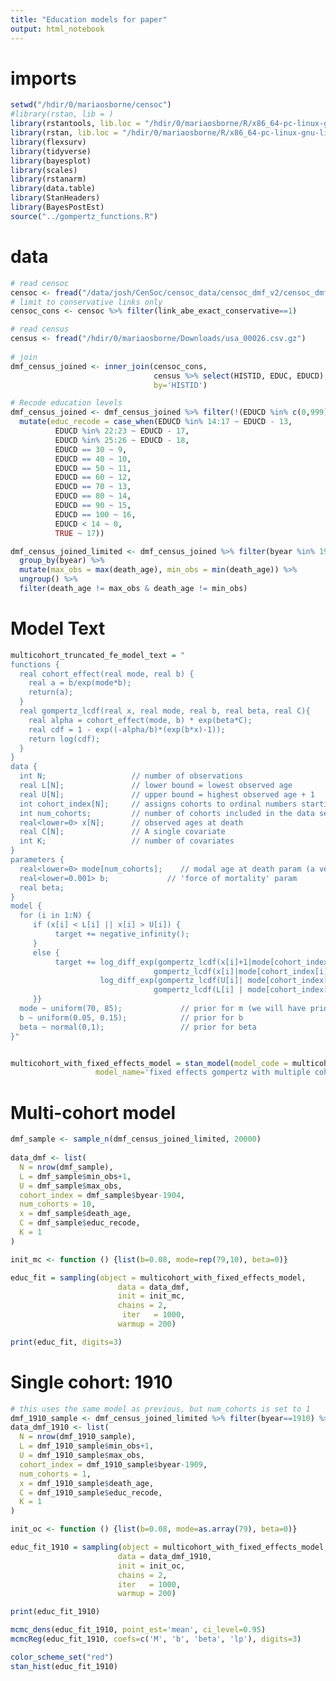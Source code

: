 ```yaml
---
title: "Education models for paper"
output: html_notebook
---
```


# imports
```r
setwd("/hdir/0/mariaosborne/censoc")
#library(rstan, lib = )
library(rstantools, lib.loc = "/hdir/0/mariaosborne/R/x86_64-pc-linux-gnu-library/3.6")
library(rstan, lib.loc = "/hdir/0/mariaosborne/R/x86_64-pc-linux-gnu-library/3.6")
library(flexsurv)
library(tidyverse)
library(bayesplot)
library(scales)
library(rstanarm)
library(data.table)
library(StanHeaders)
library(BayesPostEst)
source("../gompertz_functions.R")
```


# data
```r
# read censoc
censoc <- fread("/data/josh/CenSoc/censoc_data/censoc_dmf_v2/censoc_dmf_v2.csv")
# limit to conservative links only
censoc_cons <- censoc %>% filter(link_abe_exact_conservative==1)

# read census
census <- fread("/hdir/0/mariaosborne/Downloads/usa_00026.csv.gz")
  
# join
dmf_census_joined <- inner_join(censoc_cons,
                                census %>% select(HISTID, EDUC, EDUCD),
                                by='HISTID')

# Recode education levels
dmf_census_joined <- dmf_census_joined %>% filter(!(EDUCD %in% c(0,999))) %>% 
  mutate(educ_recode = case_when(EDUCD %in% 14:17 ~ EDUCD - 13,
          EDUCD %in% 22:23 ~ EDUCD - 17,
          EDUCD %in% 25:26 ~ EDUCD - 18,
          EDUCD == 30 ~ 9,
          EDUCD == 40 ~ 10,
          EDUCD == 50 ~ 11,
          EDUCD == 60 ~ 12,
          EDUCD == 70 ~ 13,
          EDUCD == 80 ~ 14,
          EDUCD == 90 ~ 15,
          EDUCD == 100 ~ 16,
          EDUCD < 14 ~ 0,
          TRUE ~ 17))

dmf_census_joined_limited <- dmf_census_joined %>% filter(byear %in% 1905:1914) %>% 
  group_by(byear) %>% 
  mutate(max_obs = max(death_age), min_obs = min(death_age)) %>% 
  ungroup() %>% 
  filter(death_age != max_obs & death_age != min_obs)
```



# Model Text
```r
multicohort_truncated_fe_model_text = "
functions {
  real cohort_effect(real mode, real b) {
    real a = b/exp(mode*b);
    return(a);
  }
  real gompertz_lcdf(real x, real mode, real b, real beta, real C){
    real alpha = cohort_effect(mode, b) * exp(beta*C);
    real cdf = 1 - exp((-alpha/b)*(exp(b*x)-1));
    return log(cdf);
  }
}
data {
  int N;                   // number of observations
  real L[N];               // lower bound = lowest observed age
  real U[N];               // upper bound = highest observed age + 1
  int cohort_index[N];     // assigns cohorts to ordinal numbers starting at 1
  int num_cohorts;         // number of cohorts included in the data set
  real<lower=0> x[N];      // observed ages at death
  real C[N];               // A single covariate
  int K;                   // number of covariates
}
parameters {
  real<lower=0> mode[num_cohorts];    // modal age at death param (a vector)
  real<lower=0.001> b;             // 'force of mortality' param 
  real beta;
}
model {
  for (i in 1:N) {
     if (x[i] < L[i] || x[i] > U[i]) {
          target += negative_infinity();
     }
     else {
          target += log_diff_exp(gompertz_lcdf(x[i]+1|mode[cohort_index[i]], b, beta, C[i]),
                                gompertz_lcdf(x[i]|mode[cohort_index[i]],b, beta, C[i])) -
                    log_diff_exp(gompertz_lcdf(U[i]| mode[cohort_index[i]], b, beta, C[i]),
                                gompertz_lcdf(L[i] | mode[cohort_index[i]], b, beta, C[i]));
     }}
  mode ~ uniform(70, 85);             // prior for m (we will have priors be all the same regardless of cohort)
  b ~ uniform(0.05, 0.15);            // prior for b
  beta ~ normal(0,1);                 // prior for beta
}"


multicohort_with_fixed_effects_model = stan_model(model_code = multicohort_truncated_fe_model_text,
                   model_name='fixed effects gompertz with multiple cohorts, common b')
```




# Multi-cohort model
```r
dmf_sample <- sample_n(dmf_census_joined_limited, 20000)
  
data_dmf <- list(
  N = nrow(dmf_sample),
  L = dmf_sample$min_obs+1,
  U = dmf_sample$max_obs,
  cohort_index = dmf_sample$byear-1904,
  num_cohorts = 10,
  x = dmf_sample$death_age,
  C = dmf_sample$educ_recode,
  K = 1
)

init_mc <- function () {list(b=0.08, mode=rep(79,10), beta=0)} 

educ_fit = sampling(object = multicohort_with_fixed_effects_model, 
                        data = data_dmf,
                        init = init_mc,
                        chains = 2,
                         iter   = 1000,
                        warmup = 200)

print(educ_fit, digits=3)

```



# Single cohort: 1910
```r
# this uses the same model as previous, but num_cohorts is set to 1
dmf_1910_sample <- dmf_census_joined_limited %>% filter(byear==1910) %>% sample_n(20000)
data_dmf_1910 <- list(
  N = nrow(dmf_1910_sample),
  L = dmf_1910_sample$min_obs+1,
  U = dmf_1910_sample$max_obs,
  cohort_index = dmf_1910_sample$byear-1909,
  num_cohorts = 1,
  x = dmf_1910_sample$death_age,
  C = dmf_1910_sample$educ_recode,
  K = 1
)

init_oc <- function () {list(b=0.08, mode=as.array(79), beta=0)} 

educ_fit_1910 = sampling(object = multicohort_with_fixed_effects_model, 
                        data = data_dmf_1910,
                        init = init_oc,
                        chains = 2,
                        iter   = 1000,
                        warmup = 200)

print(educ_fit_1910)

mcmc_dens(educ_fit_1910, point_est='mean', ci_level=0.95)
mcmcReg(educ_fit_1910, coefs=c('M', 'b', 'beta', 'lp'), digits=3)

color_scheme_set("red")
stan_hist(educ_fit_1910)

```

